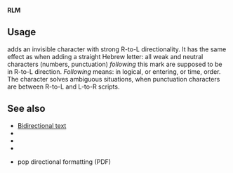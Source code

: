 {{NoteTA|G1=MediaWiki}}{{Documentation subpage}}<!-- 在本行下編輯模板說明 -->
<!-- Categories and interwikis go at the bottom of this page. -->
'''RLM''' {{unichar|200F|right-to-left mark|html=}}
== Usage ==
{{tlx|rlm}} adds an invisible character with strong R-to-L directionality. It has the same effect as when adding a straight Hebrew letter: all weak and neutral characters (numbers, punctuation) ''following'' this mark are supposed to be in R-to-L direction. ''Following'' means: in logical, or entering, or time, order. The character solves ambiguous situations, when punctuation characters are between R-to-L and L-to-R scripts.
== See also ==
* [[Bidirectional text]]
* {{tlx|rlo}}
* {{tlx|lrm}}
* {{tlx|lro}}
* {{tlx|popdf}} pop directional formatting (PDF)

{{Bidi_Class_(Unicode)}}
<includeonly>{{Sandbox other||<!-- 本行下加入模板的分類 -->
<!-- Categories and interwikis go here: -->

[[Category:Text-specific formatting and function templates]]
}}</includeonly>